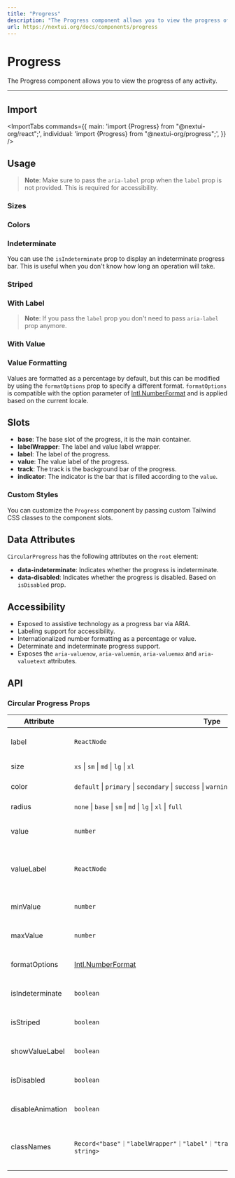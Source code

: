 ```yaml
---
title: "Progress"
description: "The Progress component allows you to view the progress of any activity."
url: https://nextui.org/docs/components/progress
---
```


# Progress

The Progress component allows you to view the progress of any activity.

<ComponentLinks component="progress" reactAriaHook="useProgressBar" />

---

## Import

<ImportTabs
  commands={{
    main: 'import {Progress} from "@nextui-org/react";',
    individual: 'import {Progress} from "@nextui-org/progress";',
  }}
/>

## Usage

<CodeDemo title="Usage" files={progressContent.usage} />

> **Note**: Make sure to pass the `aria-label` prop when the `label` prop is not provided. This is required for accessibility.

### Sizes

<CodeDemo title="Sizes" files={progressContent.sizes} />

### Colors

<CodeDemo title="Colors" files={progressContent.colors} />

### Indeterminate

You can use the `isIndeterminate` prop to display an indeterminate progress bar.
This is useful when you don't know how long an operation will take.

<CodeDemo title="Indeterminate" highlightedLines={7} files={progressContent.indeterminate} />

### Striped

<CodeDemo title="Striped" highlightedLines={6} files={progressContent.striped} />

### With Label

<CodeDemo title="With Label" files={progressContent.label} />

> **Note**: If you pass the `label` prop you don't need to pass `aria-label` prop anymore.

### With Value

<CodeDemo title="With Value" files={progressContent.value} />

### Value Formatting

Values are formatted as a percentage by default, but this can be modified by using the
`formatOptions` prop to specify a different format. `formatOptions` is compatible with the
option parameter of [Intl.NumberFormat](https://developer.mozilla.org/en-US/docs/Web/JavaScript/Reference/Global_Objects/Intl/NumberFormat) and is applied based on the current locale.

<CodeDemo title="Value Formatting" files={progressContent.valueFormatting} highlightedLines="10" />

## Slots

- **base**: The base slot of the progress, it is the main container.
- **labelWrapper**: The label and value label wrapper.
- **label**: The label of the progress.
- **value**: The value label of the progress.
- **track**: The track is the background bar of the progress.
- **indicator**: The indicator is the bar that is filled according to the `value`.

### Custom Styles

You can customize the `Progress` component by passing custom Tailwind CSS classes to the component slots.

<CodeDemo title="Custom Styles" files={progressContent.customStyles} highlightedLines="9-13" />

<Spacer y={4}/>  

## Data Attributes

`CircularProgress` has the following attributes on the `root` element:

- **data-indeterminate**:
  Indicates whether the progress is indeterminate.
- **data-disabled**:
  Indicates whether the progress is disabled. Based on `isDisabled` prop.

<Spacer y={4}/>  

## Accessibility

- Exposed to assistive technology as a progress bar via ARIA.
- Labeling support for accessibility.
- Internationalized number formatting as a percentage or value.
- Determinate and indeterminate progress support.
- Exposes the `aria-valuenow`, `aria-valuemin`, `aria-valuemax` and `aria-valuetext` attributes.

<Spacer y={4}/>  

## API

### Circular Progress Props

| Attribute        | Type                                                                                                                    | Description                                                | Default              |
| ---------------- | ----------------------------------------------------------------------------------------------------------------------- | ---------------------------------------------------------- | -------------------- |
| label            | `ReactNode`                                                                                                             | The content to display as the label.                       | -                    |
| size             | `xs` \| `sm` \| `md` \| `lg` \| `xl`                                                                                    | The size of the indicator.                                 | `md`                 |
| color            | `default` \| `primary` \| `secondary` \| `success` \| `warning` \| `danger`                                             | The color of the indicator.                                | `primary`            |
| radius           | `none` \| `base` \| `sm` \| `md` \| `lg` \| `xl` \| `full`                                                             | The progress border radius.                                | `full`               |
| value            | `number`                                                                                                                | The current value (controlled).                            | -                    |
| valueLabel       | `ReactNode`                                                                                                             | The content to display as the value's label (e.g. 1 of 4). | -                    |
| minValue         | `number`                                                                                                                | The smallest value allowed for the input.                  | `0`                  |
| maxValue         | `number`                                                                                                                | The largest value allowed for the input.                   | `100`                |
| formatOptions    | [Intl.NumberFormat](https://developer.mozilla.org/en-US/docs/Web/JavaScript/Reference/Global_Objects/Intl/NumberFormat) | The options to format the value.                           | `{style: 'percent'}` |
| isIndeterminate  | `boolean`                                                                                                               | Whether the progress is indeterminate.                     | `false`              |
| isStriped        | `boolean`                                                                                                               | Whether the progress is striped.                           | `false`              |
| showValueLabel   | `boolean`                                                                                                               | Whether to show the value label.                           | `true`               |
| isDisabled       | `boolean`                                                                                                               | Whether the progress is disabled.                          | `false`              |
| disableAnimation | `boolean`                                                                                                               | Whether to disable the animation.                          | `false`              |
| classNames       | `Record<"base"｜"labelWrapper"｜"label"｜"track"｜"value"｜"track"｜"indicator", string>`                               | Allows to set custom class names for the progress slots.   | -                    |
